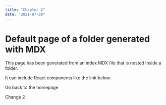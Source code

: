 ```yaml
---
title: "Chapter 2"
date: "2021-07-29"
---
```


# Default page of a folder generated with MDX

This page has been generated from an index MDX file that is nested inside a folder.

It can include React components like the link below.

<Link href="/" style={{ color: "#00b140" }}>
  Go back to the homepage
</Link>

Change 2